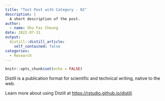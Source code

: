 ```yaml
---
title: "Test Post with Category - 02"
description: |
  A short description of the post.
author:
  - name: Shu Fai Cheung
date: 2022-07-31
output:
  distill::distill_article:
    self_contained: false
categories:
  - Research
---
```



```r
knitr::opts_chunk$set(echo = FALSE)
```

Distill is a publication format for scientific and technical writing, native to the web.

Learn more about using Distill at <https://rstudio.github.io/distill>.


